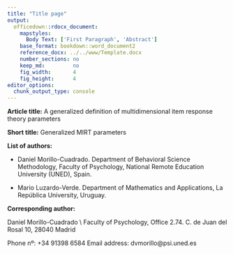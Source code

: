```yaml
---
title: "Title page"
output:
  officedown::rdocx_document:
    mapstyles:
      Body Text: ['First Paragraph', 'Abstract']
    base_format: bookdown::word_document2
    reference_docx: ../../www/Template.docx
    number_sections: no
    keep_md:         no
    fig_width:       4
    fig_height:      4
editor_options: 
  chunk_output_type: console
---
```


**Article title:**
A generalized definition of multidimensional item response theory parameters

**Short title:** Generalized MIRT parameters

**List of authors:**

- Daniel Morillo-Cuadrado. Department of Behavioral Science Methodology,
  Faculty of Psychology, National Remote Education University (UNED), Spain.
  
- Mario Luzardo-Verde. Department of Mathematics and Applications, La República
  University, Uruguay.

**Corresponding author:**

Daniel Morillo-Cuadrado \\
Faculty of Psychology, Office 2.74.
C. de Juan del Rosal 10, 28040 Madrid

Phone nº: +34 91398 6584
Email address: dvmorillo@psi.uned.es

